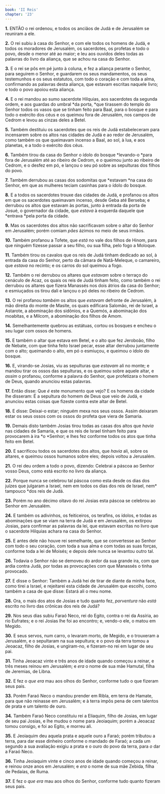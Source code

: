 ```yaml
---
book: 'II Reis'
chapter: '23'
---
```


**1.** ENTÃO o rei ordenou, e todos os anciãos de Judá e de Jerusalém se reuniram a ele.

**2.** O rei subiu à casa do Senhor, e com ele todos os homens de Judá, e todos os moradores de Jerusalém, os sacerdotes, os profetas e todo o povo, desde o menor até ao maior; e leu aos ouvidos deles todas as palavras do livro da aliança, que se achou na casa do Senhor.

**3.** E o rei se pôs em pé junto à coluna, e fez a aliança perante o Senhor, para seguirem o Senhor, e guardarem os seus mandamentos, os seus testemunhos e os seus estatutos, com todo o coração e com toda a alma, confirmando as palavras desta aliança, que estavam escritas naquele livro; e todo o povo apoiou esta aliança.

**4.** E o rei mandou ao sumo sacerdote Hilquias, aos sacerdotes da segunda ordem, e aos guardas do umbral *da porta, *que tirassem do templo do Senhor todos os vasos que se tinham feito para Baal, para o bosque e para todo o exército dos céus e os queimou fora de Jerusalém, nos campos de Cedrom e levou as cinzas deles a Betel.

**5.** Também destituiu os sacerdotes que os reis de Judá estabeleceram para incensarem sobre os altos nas cidades de Judá e ao redor de Jerusalém, como também os que queimavam incenso a Baal, ao sol, à lua, e aos planetas, e a todo o exército dos céus.

**6.** Também tirou da casa do Senhor o ídolo do bosque *levando-o *para fora de Jerusalém até ao ribeiro de Cedrom, e o queimou junto ao ribeiro de Cedrom, e o desfez em pó, e lançou o seu pó sobre as sepulturas dos filhos do povo.

**7.** Também derrubou as casas dos sodomitas que *estavam *na casa do Senhor, em que as mulheres teciam casinhas para o ídolo do bosque.

**8.** E a todos os sacerdotes trouxe das cidades de Judá, e profanou os altos em que os sacerdotes queimavam incenso, desde Geba até Berseba; e derrubou os altos que estavam às portas, junto à entrada da porta de Josué, o governador da cidade, que *estava* à esquerda daquele que *entrava *pela porta da cidade.

**9.** Mas os sacerdotes dos altos não sacrificavam sobre o altar do Senhor em Jerusalém; porém comiam *pães* ázimos no meio de seus irmãos.

**10.** Também profanou a Tofete, que *está* no vale dos filhos de Hinom, para que ninguém fizesse passar a seu filho, ou sua filha, pelo fogo a Moloque.

**11.** Também tirou os cavalos que os reis de Judá tinham dedicado ao sol, à entrada da casa do Senhor, perto da câmara de Natã-Meleque, o camareiro, que *estava* no recinto; e os carros do sol queimou a fogo.

**12.** Também o rei derrubou os altares que *estavam* sobre o terraço do cenáculo de Acaz, os quais os reis de Judá tinham feito, como também o rei derrubou os altares que fizera Manassés nos dois átrios da casa do Senhor; e esmiuçados os tirou dali e lançou o pó deles no ribeiro de Cedrom.

**13.** O rei profanou *também* os altos que *estavam* defronte de Jerusalém, à mão direita do monte de Masite, os quais edificara Salomão, rei de Israel, a Astarote, a abominação dos sidônios, e a Quemós, a abominação dos moabitas, e a Milcom, a abominação dos filhos de Amom.

**14.** Semelhantemente quebrou as estátuas, cortou os bosques e encheu o seu lugar com ossos de homens.

**15.** E também o altar que estava em Betel, e o alto que fez Jeroboão, filho de Nebate, com que tinha feito Israel pecar, esse altar derrubou juntamente com o alto; queimando o alto, em pó o esmiuçou, e queimou o ídolo do bosque.

**16.** E, virando-se Josias, viu as sepulturas que *estavam* ali no monte; e mandou tirar os ossos das sepulturas, e os queimou sobre aquele altar, e *assim* o profanou, conforme a palavra do Senhor, que profetizara o homem de Deus, quando anunciou estas palavras.

**17.** Então disse: Que *é* este monumento que vejo? E os homens da cidade lhe disseram: É a sepultura do homem de Deus que veio de Judá, e anunciou estas coisas que fizeste contra este altar de Betel.

**18.** E disse: Deixai-o estar; ninguém mexa nos seus ossos. Assim deixaram estar os seus ossos com os ossos do profeta que viera de Samaria.

**19.** Demais disto também Josias tirou todas as casas dos altos que *havia* nas cidades de Samaria, e que os reis de Israel tinham feito para provocarem à ira *o *Senhor; e lhes fez conforme todos os atos que tinha feito em Betel.

**20.** E sacrificou todos os sacerdotes dos altos, que *havia* ali, sobre os altares, e queimou ossos humanos sobre eles; depois voltou a Jerusalém.

**21.** O rei deu ordem a todo o povo, dizendo: Celebrai a páscoa ao Senhor vosso Deus, como está escrito no livro da aliança.

**22.** Porque nunca se celebrou tal páscoa como esta desde os dias dos juízes que julgaram a Israel, nem em todos os dias dos reis de Israel, nem* tampouco *dos reis de Judá.

**23.** Porém no ano décimo oitavo do rei Josias esta páscoa se celebrou ao Senhor em Jerusalém.

**24.** E também os adivinhos, os feiticeiros, os terafins, os ídolos, e todas as abominações que se viam na terra de Judá e em Jerusalém, os extirpou Josias, para confirmar as palavras da lei, que estavam escritas no livro que o sacerdote Hilquias achara na casa do Senhor.

**25.** E antes dele não houve rei semelhante, que se convertesse ao Senhor com todo o seu coração, com toda a sua alma e com todas as suas forças, conforme toda a lei de Moisés; e depois dele nunca se levantou outro tal.

**26.** Todavia o Senhor não se demoveu do ardor da sua grande ira, com que ardia contra Judá, por todas as provocações com que Manassés o tinha provocado.

**27.** E disse o Senhor: Também a Judá hei de tirar de diante da minha face, como tirei a Israel, e rejeitarei esta cidade de Jerusalém que escolhi, como também a casa de que disse: Estará ali o meu nome.

**28.** Ora, o mais dos atos de Josias e tudo quanto fez, *porventura* não *está* escrito no livro das crônicas dos reis de Judá?

**29.** Nos seus dias subiu Faraó Neco, rei do Egito, contra o rei da Assíria, ao rio Eufrates; e o rei Josias lhe foi ao encontro; e, vendo-o ele, o matou em Megido.

**30.** E seus servos, num carro, o levaram morto, de Megido, e o trouxeram a Jerusalém, e o sepultaram na sua sepultura; e o povo da terra tomou a Jeoacaz, filho de Josias, e ungiram-no, e fizeram-no rei em lugar de seu pai.

**31.** Tinha Jeoacaz vinte e três anos de idade quando começou a reinar, e três meses reinou em Jerusalém; e *era* o nome de sua mãe Hamutal, filha de Jeremias, de Libna.

**32.** E fez o *que era* mau aos olhos do Senhor, conforme tudo o que fizeram seus pais.

**33.** Porém Faraó Neco o mandou prender em Ribla, em terra de Hamate, para que não reinasse em Jerusalém; e à terra impôs pena de cem talentos de prata e um talento de ouro.

**34.** Também Faraó Neco constituiu rei a Eliaquim, filho de Josias, em lugar de seu pai Josias, e lhe mudou o nome para Jeoiaquim; porém a Jeoacaz tomou consigo, e foi ao Egito, e morreu ali.

**35.** E Jeoiaquim deu aquela prata e aquele ouro a Faraó; porém tributou a terra, para dar esse dinheiro conforme o mandado de Faraó; a cada um segundo a sua avaliação exigiu a prata e o ouro do povo da terra, para *o* dar a Faraó Neco.

**36.** Tinha Jeoiaquim vinte e cinco anos de idade quando começou a reinar, e reinou onze anos em Jerusalém; e *era* o nome de sua mãe Zebida, filha de Pedaías, de Ruma.

**37.** E fez o *que era* mau aos olhos do Senhor, conforme tudo quanto fizeram seus pais.